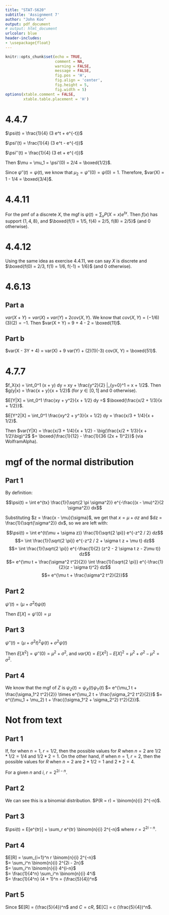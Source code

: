 ```yaml
---
title: "STAT-S620"
subtitle: 'Assignment 7'
author: "John Koo"
output: pdf_document
# output: html_document
urlcolor: blue
header-includes:
- \usepackage{float}
---
```


```r
knitr::opts_chunk$set(echo = TRUE, 
                      comment = NA, 
                      warning = FALSE, 
                      message = FALSE, 
                      fig.pos = 'H', 
                      fig.align = 'center', 
                      fig.height = 5, 
                      fig.width = 5)
options(xtable.comment = FALSE, 
        xtable.table.placement = 'H')
```

# 4.4.7

$\psi(t) = \frac{1}{4} (3 e^t + e^{-t})$

$\psi'(t) = \frac{1}{4} (3 e^t - e^{-t})$

$\psi''(t) = \frac{1}{4} (3 et + e^{-t})$

Then $\mu = \mu_1 = \psi'(0) = 2/4 = \boxed{1/2}$.

Since $\psi''(t) = \psi(t)$, we know that $\mu_2 = \psi''(0) = \psi(0) = 1$. 
Therefore, $var(X) = 1 - 1/4 = \boxed{3/4}$.

# 4.4.11

For the pmf of a discrete $X$, the mgf is $\psi(t) = \sum_x P(X = x) e^{t x}$. 
Then $f(x)$ has support $\{1, 4, 8\}$, and 
$\boxed{f(1) = 1/5, f(4) = 2/5, f(8) = 2/5}$ (and 0 otherwise).

# 4.4.12

Using the same idea as exercise 4.4.11, we can say $X$ is discrete and 
$\boxed{f(0) = 2/3, f(1) = 1/6, f(-1) = 1/6}$ (and 0 otherwise).

# 4.6.13

## Part a

$var(X + Y) = var(X) + var(Y) + 2 cov(X, Y)$. We know that 
$cov(X, Y) = (-1/6)(3)(2) = -1$. Then $var(X + Y) = 9 + 4 - 2 = \boxed{11}$.

## Part b

$var(X - 3Y + 4) = var(X) + 9 var(Y) + (2)(1)(-3) cov(X, Y) = \boxed{51}$.

# 4.7.7

$f_X(x) = \int_0^1 (x + y) dy = xy + \frac{y^2}{2} |_{y=0}^1 = x + 1/2$. Then 
$g(y|x) = \frac{x + y}{x + 1/2}$ (for $y \in [0, 1]$ and 0 otherwise).

$E[Y|X] = \int_0^1 \frac{xy + y^2}{x + 1/2} dy =$ 
$\boxed{\frac{x/2 + 1/3}{x + 1/2}}$.

$E[Y^2|X] = \int_0^1 \frac{xy^2 + y^3}{x + 1/2} dy = \frac{x/3 + 1/4}{x + 1/2}$. 

Then $var(Y|X) = \frac{x/3 + 1/4}{x + 1/2} - \big(\frac{x/2 + 1/3}{x + 1/2}\big)^2$
$= \boxed{\frac{1}{12} - \frac{1}{36 (2x + 1)^2}}$ (via WolframAlpha).

# mgf of the normal distribution

## Part 1

By definition:

$$\psi(t) = \int e^{tx} \frac{1}{\sqrt{2 \pi \sigma^2}} 
e^{-\frac{(x - \mu)^2}{2 \sigma^2}} dx$$

Substituting $z = \frac{x - \mu}{\sigma}$, we get that $x = \mu + \sigma z$ and 
$dz = \frac{1}{\sqrt{\sigma^2}} dx$, so we are left with:

$$\psi(t) = \int e^{t(\mu + \sigma z)} \frac{1}{\sqrt{2 \pi}} e^{-z^2 / 2} dz$$
$$= \int \frac{1}{\sqrt{2 \pi}} e^{-z^2 / 2 + \sigma t z + \mu t} dz$$
$$= \int \frac{1}{\sqrt{2 \pi}} e^{-\frac{1}{2} (z^2 - 2 \sigma t z - 2\mu t)} dz$$
$$= e^{\mu t + \frac{\sigma^2 t^2}{2}} \int \frac{1}{\sqrt{2 \pi}} 
e^{-\frac{1}{2}(z - \sigma t)^2} dz$$
$$= e^{\mu t + \frac{\sigma^2 t^2}{2}}$$

## Part 2

$\psi'(t) = (\mu + \sigma^2 t) \psi(t)$

Then $E[X] = \psi'(0) = \mu$

## Part 3

$\psi''(t) = (\mu + \sigma^2 t)^2 \psi(t) + \sigma^2 \psi(t)$

Then $E[X^2] = \psi''(0) = \mu^2 + \sigma^2$, and 
$var(X) = E[X^2] - E[X]^2 = \mu^2 + \sigma^2 - \mu^2 = \sigma^2$.

## Part 4

We know that the mgf of $Z$ is $\psi_Z(t) = \psi_X(t) \psi_Y(t)$ 
$= e^{\mu_1 t + \frac{\sigma_1^2 t^2}{2}} \times 
e^{\mu_2 t + \frac{\sigma_2^2 t^2}{2}}$ 
$= e^{(\mu_1 + \mu_2) t + \frac{(\sigma_1^2 + \sigma_2^2) t^2}{2}}$. 

# Not from text

## Part 1

If, for when $n=1$, $r=1/2$, then the possible values for $R$ when $n=2$ are 
$1/2 * 1/2 = 1/4$ and $1/2 * 2 = 1$. On the other hand, if when $n=1$, $r=2$, 
then the possible values for $R$ when $n=2$ are $2 * 1/2 = 1$ and $2 * 2 = 4$.

For a given $n$ and $i$, $r = 2^{2i - n}$.

## Part 2

We can see this is a binomial distribution. $P(R = r) = \binom{n}{i} 2^{-n}$.

## Part 3

$\psi(t) = E[e^{tr}] = \sum_r e^{tr} \binom{n}{i} 2^{-n}$ where $r = 2^{2i - n}$. 

## Part 4

$E[R] = \sum_{i=1}^n r \binom{n}{i} 2^{-n}$  
$= \sum_i^n \binom{n}{i} 2^{2i - 2n}$  
$= \sum_i^n \binom{n}{i} 4^{i-n}$  
$= \frac{1}{4^n} \sum_i^n \binom{n}{i} 4^i$  
$= \frac{1}{4^n} (4 + 1)^n = (\frac{5}{4})^n$

## Part 5

Since $E[R] = (\frac{5}{4})^n$ and $C = cR$, $E[C] = c (\frac{5}{4})^n$.